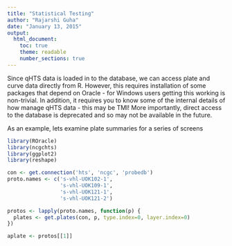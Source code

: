 ```yaml
---
title: "Statistical Testing"
author: "Rajarshi Guha"
date: "January 13, 2015"
output:
  html_document:
    toc: true
    theme: readable
    number_sections: true
---
```


Since qHTS data is loaded in to the database, we can access plate and curve data directly from R. However, this requires installation of some packages that depend on Oracle - for Windows users getting this working is non-trivial. In addition, it requires you to know some of the internal details of how manage qHTS data - this may be TMI! More importantly, direct access to the database is deprecated and so may not be available in the future.

As an example, lets examine plate summaries for a series of screens
```r
library(ROracle)
library(ncgchts)
library(ggplot2)
library(reshape)

con <- get.connection('hts', 'ncgc', 'probedb')
proto.names <- c('s-vhl-UOK102-1',
                 's-vhl-UOK109-1',
                 's-vhl-UOK121-1',
                 's-vhl-UOK121-2')

protos <- lapply(proto.names, function(p) {
  plates <- get.plates(con, p, type.index=0, layer.index=0)
})

aplate <- protos[[1]]
```
